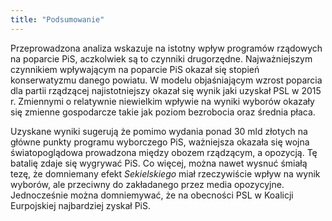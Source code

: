 ```yaml
---
title: "Podsumowanie"
---
```


Przeprowadzona analiza wskazuje na istotny wpływ programów rządowych na poparcie PiS, aczkolwiek są to czynniki drugorzędne. Najważniejszym czynnikiem wpływającym na poparcie PiS okazał się stopień konserwatyzmu danego powiatu. W modelu objaśniającym wzrost poparcia dla partii rządzącej najistotniejszy okazał się wynik jaki uzyskał PSL w 2015 r. Zmiennymi o relatywnie niewielkim wpływie na wyniki wyborów okazały się zmienne gospodarcze takie jak poziom bezrobocia oraz średnia płaca.

Uzyskane wyniki sugerują że pomimo wydania ponad 30 mld złotych na główne punkty programu wyborczego PiS, ważniejsza okazała się wojna światopoglądowa prowadzona między obozem rządzącym, a opozycją. Tę batalię zdaje się wygrywać PiS. Co więcej, można nawet wysnuć śmiałą tezę, że domniemany efekt *Sekielskiego* miał rzeczywiście wpływ na wynik wyborów, ale przeciwny do zakładanego przez media opozycyjne. Jednocześnie można domniemywać, że na obecności PSL w Koalicji Eurpojskiej najbardziej zyskał PiS.
